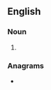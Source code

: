 ==English==

===Noun===
{{head|en|noun plural form}}

# {{plural of|sailing|lang=en}}

===Anagrams===
* {{anagrams|en|a=agiilnss|aislings}}
